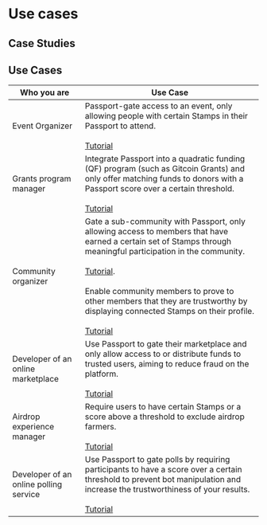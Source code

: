 
# Use cases

## Case Studies

<Cards>
<Card title="Building Reputation on {r}elinkd" href="https://www.gitcoin.co/blog/building-reputation-on-r-elinkd" />
<Card title="Guild.xyz and Gitcoin Passport Partner to Stop Bots and Sybil Attackers" href="https://www.gitcoin.co/blog/guild-xyz-and-gitcoin-passport-partner" />
<Card title="Bankless Academy - A Gitcoin Passport Case Study" href="https://www.gitcoin.co/blog/bankless-academy-a-gitcoin-passport-case-study" />
<Card title="Strengthening CyberConnect's Loyalty Program with Gitcoin Passport" href="https://www.gitcoin.co/blog/gitcoin-passoort-cyberconnect-case-study" />
</Cards>

## Use Cases

| Who you are                            | Use Case                                                                                                                                                                                                                                                                                                                                                                                                                                                                                                                                                               |
| -------------------------------------- | ---------------------------------------------------------------------------------------------------------------------------------------------------------------------------------------------------------------------------------------------------------------------------------------------------------------------------------------------------------------------------------------------------------------------------------------------------------------------------------------------------------------------------------------------------------------------- |
| Event Organizer                        | Passport-gate access to an event, only allowing people with certain Stamps in their Passport to attend. <br/><br/>[Tutorial](https://docs.passport.gitcoin.co/building-with-passport/integration-guides/integrating-stamps-and-scorers)                                                                                                                                                                                                                                                                                                                                |
| Grants program manager                 | Integrate Passport into a quadratic funding (QF) program (such as Gitcoin Grants) and only offer matching funds to donors with a Passport score over a certain threshold. <br/><br/>[Tutorial](https://docs.passport.gitcoin.co/building-with-passport/integration-guides/integrating-stamps-and-scorers)                                                                                                                                                                                                                                                              |
| Community organizer                    | Gate a sub-community with Passport, only allowing access to members that have earned a certain set of Stamps through meaningful participation in the community. <br/><br/>[Tutorial](https://docs.passport.gitcoin.co/building-with-passport/integration-guides/integrating-stamps-and-scorers). <br/><br/> Enable community members to prove to other members that they are trustworthy by displaying connected Stamps on their profile. <br/><br/>[Tutorial](https://docs.passport.gitcoin.co/building-with-passport/integration-guides/working-with-stamp-metadata) |
| Developer of an online marketplace     | Use Passport to gate their marketplace and only allow access to or distribute funds to trusted users, aiming to reduce fraud on the platform. <br/><br/>[Tutorial](https://docs.passport.gitcoin.co/building-with-passport/integration-guides/gating-access-with-passport-scores)                                                                                                                                                                                                                                                                                      |
| Airdrop experience manager             | Require users to have certain Stamps or a score above a threshold to exclude airdrop farmers. <br/><br/>[Tutorial](https://docs.passport.gitcoin.co/building-with-passport/integration-guides/requiring-a-passport-score-for-airdrop-claim)                                                                                                                                                                                                                                                                                                                            |
| Developer of an online polling service | Use Passport to gate polls by requiring participants to have a score over a certain threshold to prevent bot manipulation and increase the trustworthiness of your results. <br/><br/>[Tutorial](https://docs.passport.gitcoin.co/building-with-passport/integration-guides/gating-access-with-passport-scores)                                                                                                                                                                                                                                                        |